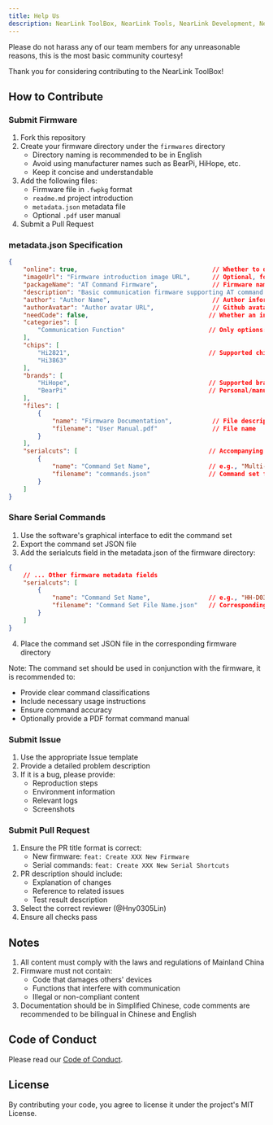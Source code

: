 ```yaml
---
title: Help Us
description: NearLink ToolBox, NearLink Tools, NearLink Development, NearLink, NearLink ToolBox, How to Contribute to Our Project
---
```



<Aside type="caution" title="Caution">Please do not harass any of our team members for any unreasonable reasons, this is the most basic community courtesy!</Aside>

Thank you for considering contributing to the NearLink ToolBox!

## How to Contribute

### Submit Firmware

1. Fork this repository
2. Create your firmware directory under the `firmwares` directory
   - Directory naming is recommended to be in English
   - Avoid using manufacturer names such as BearPi, HiHope, etc.
   - Keep it concise and understandable
3. Add the following files:
   - Firmware file in `.fwpkg` format
   - `readme.md` project introduction
   - `metadata.json` metadata file
   - Optional `.pdf` user manual
4. Submit a Pull Request

### metadata.json Specification

```json
{
    "online": true,                                     // Whether to display online
    "imageUrl": "Firmware introduction image URL",      // Optional, for showcasing firmware features
    "packageName": "AT Command Firmware",               // Firmware name
    "description": "Basic communication firmware supporting AT command set", // Brief introduction
    "author": "Author Name",                            // Author information
    "authorAvatar": "Author avatar URL",                // Github avatar, etc.
    "needCode": false,                                 // Whether an invitation code/in-app purchase is needed
    "categories": [
        "Communication Function"                       // Only options: Communication Function/Mobile Terminal/Domestic Replacement/IoT/Smart Home/Entertainment Function/Experience Trial/Physical Product/Physical AT/Physical Product
    ],
    "chips": [
        "Hi2821",                                      // Supported chip models: Hi2821/Hi2825/Hi3863/Hi3873
        "Hi3863"
    ],
    "brands": [
        "HiHope",                                      // Supported brands: HiHope/BearPi/OpenHarmony/Chenmai Tech/Huawei HiSilicon/Lierda/Ai-Thinker/Tiangonix/Haohanyh
        "BearPi"                                       // Personal/manufacturer brands need to contact maintainers for addition
    ],
    "files": [
        {
            "name": "Firmware Documentation",           // File description
            "filename": "User Manual.pdf"               // File name
        }
    ],
    "serialcuts": [                                    // Accompanying serial command sets
        {
            "name": "Command Set Name",                // e.g., "Multi-Command Set Professional Edition"
            "filename": "commands.json"                // Command set file name
        }
    ]
}
```

### Share Serial Commands

1. Use the software's graphical interface to edit the command set
2. Export the command set JSON file
3. Add the serialcuts field in the metadata.json of the firmware directory:

```json
{
    // ... Other firmware metadata fields
    "serialcuts": [
        {
            "name": "Command Set Name",                // e.g., "HH-D03 Multi-Command Set Professional Edition"
            "filename": "Command Set File Name.json"   // Corresponding JSON file in the firmware directory
        }
    ]
}
```

4. Place the command set JSON file in the corresponding firmware directory

Note: The command set should be used in conjunction with the firmware, it is recommended to:
- Provide clear command classifications
- Include necessary usage instructions
- Ensure command accuracy
- Optionally provide a PDF format command manual

### Submit Issue

1. Use the appropriate Issue template
2. Provide a detailed problem description
3. If it is a bug, please provide:
   - Reproduction steps
   - Environment information
   - Relevant logs
   - Screenshots

### Submit Pull Request

1. Ensure the PR title format is correct:
   - New firmware: `feat: Create XXX New Firmware`
   - Serial commands: `feat: Create XXX New Serial Shortcuts`
2. PR description should include:
   - Explanation of changes
   - Reference to related issues
   - Test result description
3. Select the correct reviewer (@Hny0305Lin)
4. Ensure all checks pass

## Notes

1. All content must comply with the laws and regulations of Mainland China
2. Firmware must not contain:
   - Code that damages others' devices
   - Functions that interfere with communication
   - Illegal or non-compliant content
3. Documentation should be in Simplified Chinese, code comments are recommended to be bilingual in Chinese and English

## Code of Conduct

Please read our [Code of Conduct](https://github.com/MiraHikari/nearlink-firmwares/blob/main/.github/CODE_OF_CONDUCT.md).

## License

By contributing your code, you agree to license it under the project's MIT License.